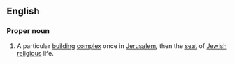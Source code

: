 ==English==
{{wikipedia}}

===Proper noun===
{{en-proper noun|sg=the [[temple|Temple]] in [[Jerusalem]]}}

# A particular [[building]] [[complex]] once in [[Jerusalem]], then the [[seat]] of [[Jewish]] [[religious]] life.